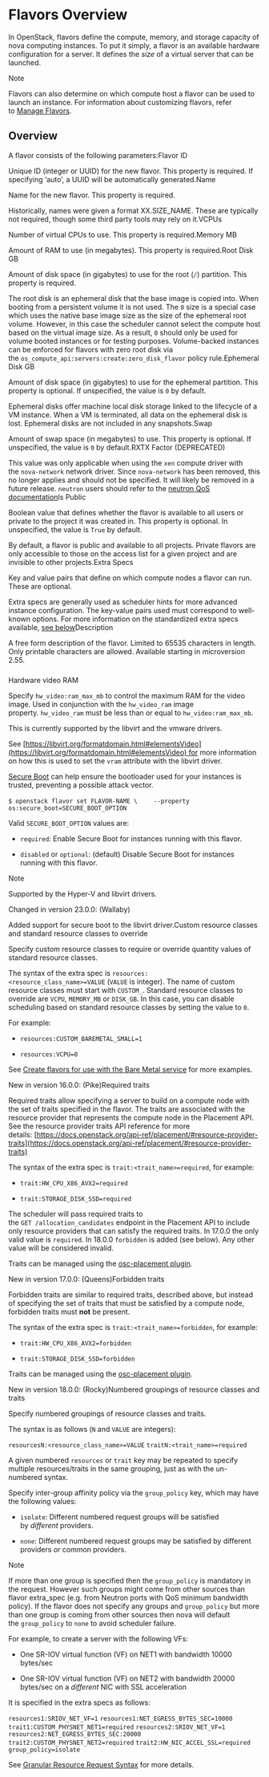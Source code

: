 # Flavors Overview

In OpenStack, flavors define the compute, memory, and storage capacity of nova computing instances. To put it simply, a flavor is an available hardware configuration for a server. It defines the *size* of a virtual server that can be launched.

Note

Flavors can also determine on which compute host a flavor can be used to launch an instance. For information about customizing flavors, refer to [Manage Flavors](https://docs.openstack.org/nova/zed/admin/flavors.html).

## Overview

A flavor consists of the following parameters:Flavor ID

Unique ID (integer or UUID) for the new flavor. This property is required. If specifying ‘auto’, a UUID will be automatically generated.Name

Name for the new flavor. This property is required.

Historically, names were given a format XX.SIZE\_NAME. These are typically not required, though some third party tools may rely on it.VCPUs

Number of virtual CPUs to use. This property is required.Memory MB

Amount of RAM to use (in megabytes). This property is required.Root Disk GB

Amount of disk space (in gigabytes) to use for the root (`/`) partition. This property is required.

The root disk is an ephemeral disk that the base image is copied into. When booting from a persistent volume it is not used. The `0` size is a special case which uses the native base image size as the size of the ephemeral root volume. However, in this case the scheduler cannot select the compute host based on the virtual image size. As a result, `0` should only be used for volume booted instances or for testing purposes. Volume-backed instances can be enforced for flavors with zero root disk via the `os_compute_api:servers:create:zero_disk_flavor` policy rule.Ephemeral Disk GB

Amount of disk space (in gigabytes) to use for the ephemeral partition. This property is optional. If unspecified, the value is `0` by default.

Ephemeral disks offer machine local disk storage linked to the lifecycle of a VM instance. When a VM is terminated, all data on the ephemeral disk is lost. Ephemeral disks are not included in any snapshots.Swap

Amount of swap space (in megabytes) to use. This property is optional. If unspecified, the value is `0` by default.RXTX Factor (DEPRECATED)

This value was only applicable when using the `xen` compute driver with the `nova-network` network driver. Since `nova-network` has been removed, this no longer applies and should not be specified. It will likely be removed in a future release. `neutron` users should refer to the [neutron QoS documentation](https://docs.openstack.org/neutron/zed/admin/config-qos.html)Is Public

Boolean value that defines whether the flavor is available to all users or private to the project it was created in. This property is optional. In unspecified, the value is `True` by default.

By default, a flavor is public and available to all projects. Private flavors are only accessible to those on the access list for a given project and are invisible to other projects.Extra Specs

Key and value pairs that define on which compute nodes a flavor can run. These are optional.

Extra specs are generally used as scheduler hints for more advanced instance configuration. The key-value pairs used must correspond to well-known options. For more information on the standardized extra specs available, [see below](https://docs.openstack.org/nova/zed/user/flavors.html#flavors-extra-specs)Description

A free form description of the flavor. Limited to 65535 characters in length. Only printable characters are allowed. Available starting in microversion 2.55.

###

Hardware video RAM

Specify `hw_video:ram_max_mb` to control the maximum RAM for the video image. Used in conjunction with the `hw_video_ram` image property. `hw_video_ram` must be less than or equal to `hw_video:ram_max_mb`.

This is currently supported by the libvirt and the vmware drivers.

See [https://libvirt.org/formatdomain.html#elementsVideo](https://libvirt.org/formatdomain.html#elementsVideo) for more information on how this is used to set the `vram` attribute with the libvirt driver.



[Secure Boot](https://docs.openstack.org/nova/zed/admin/secure-boot.html) can help ensure the bootloader used for your instances is trusted, preventing a possible attack vector.

`$ openstack flavor set FLAVOR-NAME \`
`    --property os:secure_boot=SECURE_BOOT_OPTION`

Valid `SECURE_BOOT_OPTION` values are:

* `required`: Enable Secure Boot for instances running with this flavor.

* `disabled` or `optional`: (default) Disable Secure Boot for instances running with this flavor.

Note

Supported by the Hyper-V and libvirt drivers.

Changed in version 23.0.0: (Wallaby)

Added support for secure boot to the libvirt driver.Custom resource classes and standard resource classes to override

Specify custom resource classes to require or override quantity values of standard resource classes.

The syntax of the extra spec is `resources:<resource_class_name>=VALUE` (`VALUE` is integer). The name of custom resource classes must start with `CUSTOM_`. Standard resource classes to override are `VCPU`, `MEMORY_MB` or `DISK_GB`. In this case, you can disable scheduling based on standard resource classes by setting the value to `0`.

For example:

* `resources:CUSTOM_BAREMETAL_SMALL=1`

* `resources:VCPU=0`

See [Create flavors for use with the Bare Metal service](https://docs.openstack.org/ironic/zed/install/configure-nova-flavors) for more examples.

New in version 16.0.0: (Pike)Required traits

Required traits allow specifying a server to build on a compute node with the set of traits specified in the flavor. The traits are associated with the resource provider that represents the compute node in the Placement API. See the resource provider traits API reference for more details: [https://docs.openstack.org/api-ref/placement/#resource-provider-traits](https://docs.openstack.org/api-ref/placement/#resource-provider-traits)

The syntax of the extra spec is `trait:<trait_name>=required`, for example:

* `trait:HW_CPU_X86_AVX2=required`

* `trait:STORAGE_DISK_SSD=required`

The scheduler will pass required traits to the `GET /allocation_candidates` endpoint in the Placement API to include only resource providers that can satisfy the required traits. In 17.0.0 the only valid value is `required`. In 18.0.0 `forbidden` is added (see below). Any other value will be considered invalid.

Traits can be managed using the [osc-placement plugin](https://docs.openstack.org/osc-placement/latest/index.html).

New in version 17.0.0: (Queens)Forbidden traits

Forbidden traits are similar to required traits, described above, but instead of specifying the set of traits that must be satisfied by a compute node, forbidden traits must **not** be present.

The syntax of the extra spec is `trait:<trait_name>=forbidden`, for example:

* `trait:HW_CPU_X86_AVX2=forbidden`

* `trait:STORAGE_DISK_SSD=forbidden`

Traits can be managed using the [osc-placement plugin](https://docs.openstack.org/osc-placement/latest/index.html).

New in version 18.0.0: (Rocky)Numbered groupings of resource classes and traits

Specify numbered groupings of resource classes and traits.

The syntax is as follows (`N` and `VALUE` are integers):

`resourcesN:<resource_class_name>=VALUE`
`traitN:<trait_name>=required`

A given numbered `resources` or `trait` key may be repeated to specify multiple resources/traits in the same grouping, just as with the un-numbered syntax.

Specify inter-group affinity policy via the `group_policy` key, which may have the following values:

* `isolate`: Different numbered request groups will be satisfied by *different* providers.

* `none`: Different numbered request groups may be satisfied by different providers *or* common providers.

Note

If more than one group is specified then the `group_policy` is mandatory in the request. However such groups might come from other sources than flavor extra\_spec (e.g. from Neutron ports with QoS minimum bandwidth policy). If the flavor does not specify any groups and `group_policy` but more than one group is coming from other sources then nova will default the `group_policy` to `none` to avoid scheduler failure.

For example, to create a server with the following VFs:

* One SR-IOV virtual function (VF) on NET1 with bandwidth 10000 bytes/sec

* One SR-IOV virtual function (VF) on NET2 with bandwidth 20000 bytes/sec on a *different* NIC with SSL acceleration

It is specified in the extra specs as follows:

`resources1:SRIOV_NET_VF=1`
`resources1:NET_EGRESS_BYTES_SEC=10000`
`trait1:CUSTOM_PHYSNET_NET1=required`
`resources2:SRIOV_NET_VF=1`
`resources2:NET_EGRESS_BYTES_SEC:20000`
`trait2:CUSTOM_PHYSNET_NET2=required`
`trait2:HW_NIC_ACCEL_SSL=required`
`group_policy=isolate`

See [Granular Resource Request Syntax](https://specs.openstack.org/openstack/nova-specs/specs/rocky/implemented/granular-resource-requests.html) for more details.